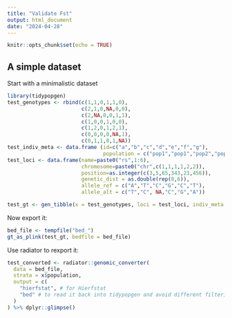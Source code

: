 ```yaml
---
title: "Validate Fst"
output: html_document
date: "2024-04-28"
---
```


```r
knitr::opts_chunk$set(echo = TRUE)
```

## A simple dataset

Start with a minimalistic dataset
```r
library(tidypopgen)
test_genotypes <- rbind(c(1,1,0,1,1,0),
                        c(2,1,0,NA,0,0),
                        c(2,NA,0,0,1,1),
                        c(1,0,0,1,0,0),
                        c(1,2,0,1,2,1),
                        c(0,0,0,0,NA,1),
                        c(0,1,1,0,1,NA))
test_indiv_meta <- data.frame (id=c("a","b","c","d","e","f","g"),
                               population = c("pop1","pop1","pop2","pop2","pop1","pop3","pop3"))
test_loci <- data.frame(name=paste0("rs",1:6),
                        chromosome=paste0("chr",c(1,1,1,1,2,2)),
                        position=as.integer(c(3,5,65,343,23,456)),
                        genetic_dist = as.double(rep(0,6)),
                        allele_ref = c("A","T","C","G","C","T"),
                        allele_alt = c("T","C", NA,"C","G","A"))

test_gt <- gen_tibble(x = test_genotypes, loci = test_loci, indiv_meta = test_indiv_meta, quiet = TRUE)

```

Now export it:
```r
bed_file <- tempfile("bed_")
gt_as_plink(test_gt, bedfile = bed_file)
```

Use radiator to rexport it:
```r
test_converted <- radiator::genomic_converter(
  data = bed_file, 
  strata = x$population, 
  output = c(
    "hierfstat", # for Hierfstat
    "bed" # to read it back into tidypopgen and avoid different filtering
  )
) %>% dplyr::glimpse()


```



